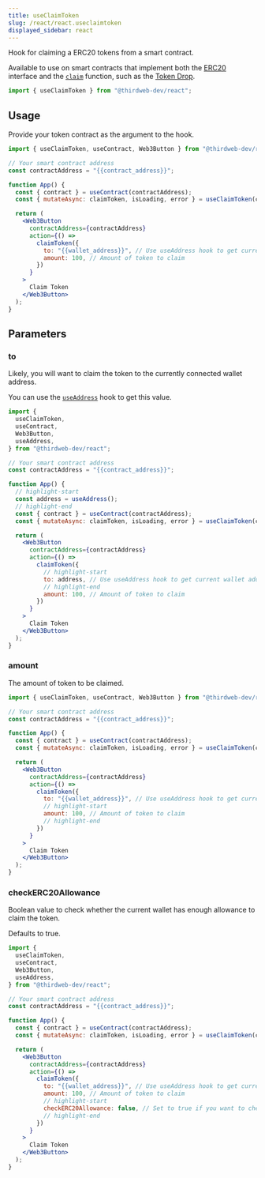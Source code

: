 ```yaml
---
title: useClaimToken
slug: /react/react.useclaimtoken
displayed_sidebar: react
---
```



Hook for claiming a ERC20 tokens from a smart contract.

Available to use on smart contracts that implement both the [ERC20](/contractkit/interfaces/erc20) interface
and the [`claim`](https://docs-k9c04zej3.thirdweb-preview.com/contractkit/interfaces/erc721claimable) function,
such as the [Token Drop](https://thirdweb.com/thirdweb.eth/DropERC20/2.0.0).

```jsx
import { useClaimToken } from "@thirdweb-dev/react";
```

## Usage

Provide your token contract as the argument to the hook.

```jsx
import { useClaimToken, useContract, Web3Button } from "@thirdweb-dev/react";

// Your smart contract address
const contractAddress = "{{contract_address}}";

function App() {
  const { contract } = useContract(contractAddress);
  const { mutateAsync: claimToken, isLoading, error } = useClaimToken(contract);

  return (
    <Web3Button
      contractAddress={contractAddress}
      action={() =>
        claimToken({
          to: "{{wallet_address}}", // Use useAddress hook to get current wallet address
          amount: 100, // Amount of token to claim
        })
      }
    >
      Claim Token
    </Web3Button>
  );
}
```

## Parameters

### to

Likely, you will want to claim the token to the currently connected wallet address.

You can use the [`useAddress`](/react/hooks/useAddress) hook to get this value.

```jsx
import {
  useClaimToken,
  useContract,
  Web3Button,
  useAddress,
} from "@thirdweb-dev/react";

// Your smart contract address
const contractAddress = "{{contract_address}}";

function App() {
  // highlight-start
  const address = useAddress();
  // highlight-end
  const { contract } = useContract(contractAddress);
  const { mutateAsync: claimToken, isLoading, error } = useClaimToken(contract);

  return (
    <Web3Button
      contractAddress={contractAddress}
      action={() =>
        claimToken({
          // highlight-start
          to: address, // Use useAddress hook to get current wallet address
          // highlight-end
          amount: 100, // Amount of token to claim
        })
      }
    >
      Claim Token
    </Web3Button>
  );
}
```

### amount

The amount of token to be claimed.

```jsx
import { useClaimToken, useContract, Web3Button } from "@thirdweb-dev/react";

// Your smart contract address
const contractAddress = "{{contract_address}}";

function App() {
  const { contract } = useContract(contractAddress);
  const { mutateAsync: claimToken, isLoading, error } = useClaimToken(contract);

  return (
    <Web3Button
      contractAddress={contractAddress}
      action={() =>
        claimToken({
          to: "{{wallet_address}}", // Use useAddress hook to get current wallet address
          // highlight-start
          amount: 100, // Amount of token to claim
          // highlight-end
        })
      }
    >
      Claim Token
    </Web3Button>
  );
}
```

### checkERC20Allowance

Boolean value to check whether the current wallet has enough allowance to claim the token.

Defaults to true.

```jsx
import {
  useClaimToken,
  useContract,
  Web3Button,
  useAddress,
} from "@thirdweb-dev/react";

// Your smart contract address
const contractAddress = "{{contract_address}}";

function App() {
  const { contract } = useContract(contractAddress);
  const { mutateAsync: claimToken, isLoading, error } = useClaimToken(contract);

  return (
    <Web3Button
      contractAddress={contractAddress}
      action={() =>
        claimToken({
          to: "{{wallet_address}}", // Use useAddress hook to get current wallet address
          amount: 100, // Amount of token to claim
          // highlight-start
          checkERC20Allowance: false, // Set to true if you want to check ERC20 allowance
          // highlight-end
        })
      }
    >
      Claim Token
    </Web3Button>
  );
}
```
